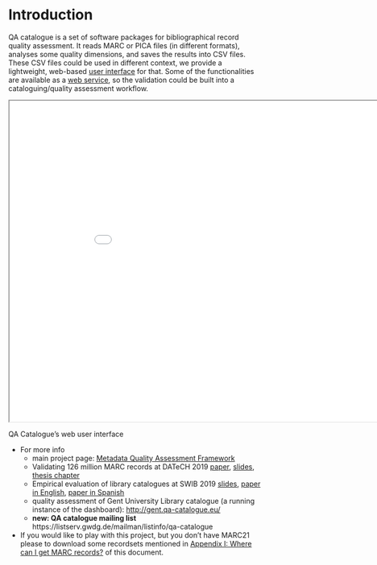# Introduction {.unnumbered}

QA catalogue is a set of software packages for bibliographical record quality assessment. It reads MARC or PICA files (in different formats), analyses some  quality dimensions, and saves the results into CSV files. These CSV files could be used in different context, we provide a lightweight, web-based [user interface](#user-interface) for that. Some of the functionalities are available as a [web service](https://github.com/pkiraly/metadata-qa-marc-ws), so the validation could be built into a cataloguing/quality assessment workflow.

<!--
The following throws an error:

  ! LaTeX Error: Cannot determine size of graphic in images/issues-v1.gif (no BoundingBox).
  See the LaTeX manual or LaTeX Companion for explanation.
  Type  H <return>  for immediate help.
  l.229 ...n,height=4.16667in]{images/issues-v1.gif}

![User interface](images/issues-v1.gif){width=938 height=638}
Screenshot from the web UI of the QA catalogue
-->

::: {#fig-web-ui}

```{=html}
<div align="center">
<iframe width="938" height="638" src="images/issues-v1.gif"></iframe>
</div>
```

QA Catalogue's web user interface
:::

* For more info
  * main project page: [Metadata Quality Assessment Framework](http://pkiraly.github.io)
  * Validating 126 million MARC records at DATeCH 2019
    [paper](https://doi.org/10.1145/3322905.3322929),
    [slides](http://bit.ly/qa-datech2019),
    [thesis chapter](https://doi.org/10.13140/RG.2.2.33177.77920)
  * Empirical evaluation of library catalogues at SWIB 2019 [slides](http://bit.ly/qa-swib2019),
    [paper in English](https://pro.europeana.eu/page/issue-15-swib-2019#empirical-evaluation-of-library-catalogues),
    [paper in Spanish](https://universoabierto.org/2020/06/01/evaluacion-empirica-de-los-catalogos-de-las-bibliotecas/)
  * quality assessment of Gent University Library catalogue (a running instance
    of the dashboard): [http://gent.qa-catalogue.eu/](http://gent.qa-catalogue.eu/)
  * <strong>new: QA catalogue mailing list</strong> https://listserv.gwdg.de/mailman/listinfo/qa-catalogue
* If you would like to play with this project, but you don't have MARC21 please
  to download some recordsets mentioned in
  [Appendix I: Where can I get MARC records?](#datasources) of this document.

[]: # See @knuth84 for additional discussion of literate programming.
